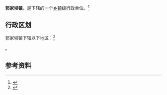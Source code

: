 {{中国乡级行政区|42/05/27/106/000}}

'''郭家坝镇'''，是{{PRC admin/fullname|42/05/27/106/000|3}}下辖的一个[[乡镇|乡镇]]级行政单位。<ref>{{PRC admin/ref sgc|{{PRC admin/parent|42/05/27/106/000}}}}</ref>

== 行政区划 ==

郭家坝镇下辖以下地区：<ref>{{PRC admin/ref sgc|42/05/27/106/000}}</ref>

{{PRC admin/children|42/05/27/106/000}}。

== 参考资料 ==

{{reflist}}

{{行政区划小作品}}
{{PRC admin/navcat|42/05/27/106/000}}